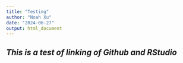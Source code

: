 ```yaml
---
title: "Testing"
author: "Noah Xu"
date: "2024-06-27"
output: html_document
---
```


## *This is a test of linking of Github and RStudio*